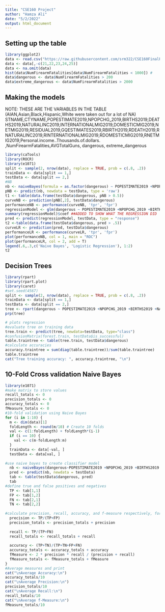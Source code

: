 ---
title: "CSE160 Project"
author: "Hamza Ali"
date: "5/2/2022"
output: html_document
---


## Setting up the table

```{r}
library(ggplot2)
data <- read.csv("https://raw.githubusercontent.com/srm322/CSE160FinalProject/main/CombinedData.csv") 
data <- data[,-c(21,22,23,24,25)]
data <- na.omit(data)
hist(data$NumFirearmFatalities[data$NumFirearmFatalities < 1000]) #
data$dangerous <- data$NumFirearmFatalities > 200
data$extreme_dangerous <- data$NumFirearmFatalities > 2000
```

## Making the models
NOTE: THESE ARE THE VARIABLES IN THE TABLE (AIAN,Asian,Black,Hispanic,White were taken out for a lot of NA)
STNAME,CTYNAME,POPESTIMATE2019,NPOPCHG_2019,BIRTHS2019,DEATHS2019,NATURALINC2019,INTERNATIONALMIG2019,DOMESTICMIG2019,NETMIG2019,RESIDUAL2019,GQESTIMATES2019,RBIRTH2019,RDEATH2019,RNATURALINC2019,RINTERNATIONALMIG2019,RDOMESTICMIG2019,RNETMIG2019,Personal.income..Thousands.of.dollars. ,NumFirearmFatalities,AVGTotalGuns, dangerous, extreme_dangerous

```{r}
library(caTools)
library(ROCR)
library(e1071)
split <- sample(2, nrow(data), replace = TRUE, prob = c(.8, .2))
trainData <- data[split == 1,]
testData <- data[split == 2,]
#NB
nb <- naiveBayes(formula = as.factor(dangerous) ~ POPESTIMATE2019 +NPOPCHG_2019 +BIRTHS2019 +NATURALINC2019 +INTERNATIONALMIG2019 +DOMESTICMIG2019 +NETMIG2019 +RESIDUAL2019 +GQESTIMATES2019 +RBIRTH2019 +RDEATH2019 +RNATURALINC2019 +RINTERNATIONALMIG2019 +RDOMESTICMIG2019 +RNETMIG2019 +Personal.income..Thousands.of.dollars. +AVGTotalGuns, data = trainData) #+AIAN +Asian +Black +Hispanic +White
pNB <- predict(nb, newdata = testData, type = 'raw')
t1 <- table(data.frame(testData$dangerous, pNB > 0.5))
curveNB <- prediction(pNB[,2], testData$dangerous)
performanceNB <- performance(curveNB, 'tpr', 'fpr')
regressionModel <- glm(dangerous ~ POPESTIMATE2019 +NPOPCHG_2019 +BIRTHS2019 +NATURALINC2019 +INTERNATIONALMIG2019 +DOMESTICMIG2019 +NETMIG2019 +RESIDUAL2019 +GQESTIMATES2019 +RBIRTH2019 +RDEATH2019 +RNATURALINC2019 +RINTERNATIONALMIG2019 +RDOMESTICMIG2019 +RNETMIG2019 +Personal.income..Thousands.of.dollars. +AVGTotalGuns, data = trainData, family = "binomial")
summary(regressionModel)$coef ##ADDED TO SHOW WHAT THE REGRESSION DID
pred <- predict(regressionModel, testData, type = "response")
t2 <-table(data.frame(testData$dangerous, pred > .5))
curveLR <- prediction(pred, testData$dangerous)
performanceLR <- performance(curveLR, 'tpr', 'fpr')
plot(performanceNB, col = 1, main = "ROC")
plot(performanceLR, col = 2, add = T)
legend(.6,.3,c('Naive Bayes', 'Logistic Regression'), 1:2)
t2
```

## Decision Trees

```{r}
library(rpart)
library(rpart.plot)
library(caret)
#set.seed(4567)
split <- sample(2, nrow(data), replace = TRUE, prob = c(.8, .2))
trainData <- data[split == 1,]
testData <- data[split == 2,]
tree <- rpart(dangerous ~ POPESTIMATE2019 +NPOPCHG_2019 +BIRTHS2019 +NATURALINC2019 +INTERNATIONALMIG2019 +DOMESTICMIG2019 +NETMIG2019 +RESIDUAL2019 +GQESTIMATES2019 +RBIRTH2019 +RDEATH2019 +RNATURALINC2019 +RINTERNATIONALMIG2019 +RDOMESTICMIG2019 +RNETMIG2019 +Personal.income..Thousands.of.dollars. +AVGTotalGuns, data = trainData, method = "class")
prp(tree)

# plots regression
#evaluate tree on training data
tree.train <- predict(tree, newdata=testData, type="class")
#confusionMatrix(forest.train, testData$is_successful)
table.traintree <- table(tree.train, testData$dangerous)
#calculate accuracies
accuracy.traintree = sum(diag(table.traintree))/sum(table.traintree) 
table.traintree
cat("Tree training accuracy: ", accuracy.traintree, "\n")
```


## 10-Fold Cross validation Naive Bayes

```{r}
library(e1071)
#make matrix to store values
recall_totals <- 0
precision_totals <- 0
accuracy_totals <- 0
fMeasure_totals <- 0
#10-fold validation using Naive Bayes
for (i in 1:10) {
  m <- dim(data)[1]
  foldLength <- round(m/10) # Create 10 folds
  val <- c(1:foldLength) + foldLength*(i-1)
  if (i == 10) {
    val <- c(m-foldLength:m)
  }
  trainData <- data[-val, ]
  testData <- data[val, ]
    
#use naive bayes to create classifier model
  nb <- naiveBayes(dangerous~POPESTIMATE2019 +NPOPCHG_2019 +BIRTHS2019 +NATURALINC2019 +INTERNATIONALMIG2019 +DOMESTICMIG2019 +NETMIG2019 +RESIDUAL2019 +GQESTIMATES2019 +RBIRTH2019 +RDEATH2019 +RNATURALINC2019 +RINTERNATIONALMIG2019 +RDOMESTICMIG2019 +RNETMIG2019 +Personal.income..Thousands.of.dollars. +AVGTotalGuns, data = trainData)
  pred <- predict(nb, newdata = testData)
  tab <- table(testData$dangerous, pred)
  tab
#define true and false positives and negatives
  TP <- tab[1,1]
  FP <- tab[1,2]
  FN <- tab[2,1]
  TN <- tab[2,2]
    
#calculate precision, recall, accuracy, and f-measure respectively, for the fold
  precision <- TP/(TP+FP)
  precision_totals <- precision_totals + precision
    
  recall <- TP/(TP+FN)
  recall_totals <- recall_totals + recall
   
  accuracy <- (TP+TN)/(TP+TN+FP+FN)
  accuracy_totals <- accuracy_totals + accuracy
  fMeasure <- 2 * precision * recall / (precision + recall)
  fMeasure_totals <- fMeasure_totals + fMeasure
}
#Average measures and print
cat("\nAverage Accuracy:\n")
accuracy_totals/10
cat("\nAverage Precision:\n")
precision_totals/10
cat("\nAverage Recall:\n")
recall_totals/10
cat("\nAverage f-Measure:\n")
fMeasure_totals/10
```
